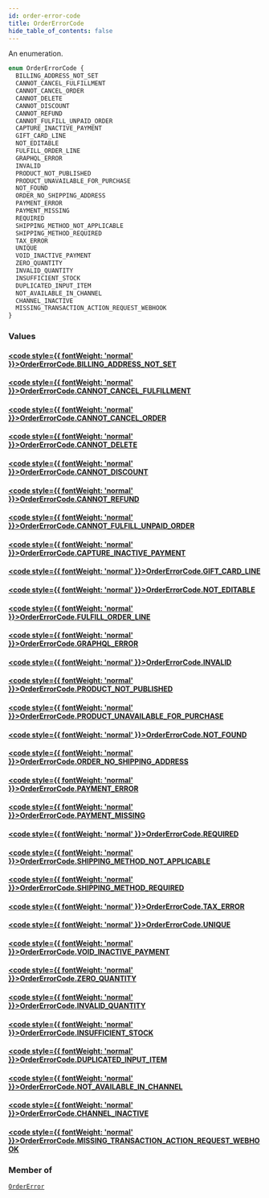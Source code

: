 ```yaml
---
id: order-error-code
title: OrderErrorCode
hide_table_of_contents: false
---
```








An enumeration.

```graphql
enum OrderErrorCode {
  BILLING_ADDRESS_NOT_SET
  CANNOT_CANCEL_FULFILLMENT
  CANNOT_CANCEL_ORDER
  CANNOT_DELETE
  CANNOT_DISCOUNT
  CANNOT_REFUND
  CANNOT_FULFILL_UNPAID_ORDER
  CAPTURE_INACTIVE_PAYMENT
  GIFT_CARD_LINE
  NOT_EDITABLE
  FULFILL_ORDER_LINE
  GRAPHQL_ERROR
  INVALID
  PRODUCT_NOT_PUBLISHED
  PRODUCT_UNAVAILABLE_FOR_PURCHASE
  NOT_FOUND
  ORDER_NO_SHIPPING_ADDRESS
  PAYMENT_ERROR
  PAYMENT_MISSING
  REQUIRED
  SHIPPING_METHOD_NOT_APPLICABLE
  SHIPPING_METHOD_REQUIRED
  TAX_ERROR
  UNIQUE
  VOID_INACTIVE_PAYMENT
  ZERO_QUANTITY
  INVALID_QUANTITY
  INSUFFICIENT_STOCK
  DUPLICATED_INPUT_ITEM
  NOT_AVAILABLE_IN_CHANNEL
  CHANNEL_INACTIVE
  MISSING_TRANSACTION_ACTION_REQUEST_WEBHOOK
}
```


### Values

#### [<code style={{ fontWeight: 'normal' }}>OrderErrorCode.<b>BILLING_ADDRESS_NOT_SET</b></code>](#) 
> 
> 

#### [<code style={{ fontWeight: 'normal' }}>OrderErrorCode.<b>CANNOT_CANCEL_FULFILLMENT</b></code>](#) 
> 
> 

#### [<code style={{ fontWeight: 'normal' }}>OrderErrorCode.<b>CANNOT_CANCEL_ORDER</b></code>](#) 
> 
> 

#### [<code style={{ fontWeight: 'normal' }}>OrderErrorCode.<b>CANNOT_DELETE</b></code>](#) 
> 
> 

#### [<code style={{ fontWeight: 'normal' }}>OrderErrorCode.<b>CANNOT_DISCOUNT</b></code>](#) 
> 
> 

#### [<code style={{ fontWeight: 'normal' }}>OrderErrorCode.<b>CANNOT_REFUND</b></code>](#) 
> 
> 

#### [<code style={{ fontWeight: 'normal' }}>OrderErrorCode.<b>CANNOT_FULFILL_UNPAID_ORDER</b></code>](#) 
> 
> 

#### [<code style={{ fontWeight: 'normal' }}>OrderErrorCode.<b>CAPTURE_INACTIVE_PAYMENT</b></code>](#) 
> 
> 

#### [<code style={{ fontWeight: 'normal' }}>OrderErrorCode.<b>GIFT_CARD_LINE</b></code>](#) 
> 
> 

#### [<code style={{ fontWeight: 'normal' }}>OrderErrorCode.<b>NOT_EDITABLE</b></code>](#) 
> 
> 

#### [<code style={{ fontWeight: 'normal' }}>OrderErrorCode.<b>FULFILL_ORDER_LINE</b></code>](#) 
> 
> 

#### [<code style={{ fontWeight: 'normal' }}>OrderErrorCode.<b>GRAPHQL_ERROR</b></code>](#) 
> 
> 

#### [<code style={{ fontWeight: 'normal' }}>OrderErrorCode.<b>INVALID</b></code>](#) 
> 
> 

#### [<code style={{ fontWeight: 'normal' }}>OrderErrorCode.<b>PRODUCT_NOT_PUBLISHED</b></code>](#) 
> 
> 

#### [<code style={{ fontWeight: 'normal' }}>OrderErrorCode.<b>PRODUCT_UNAVAILABLE_FOR_PURCHASE</b></code>](#) 
> 
> 

#### [<code style={{ fontWeight: 'normal' }}>OrderErrorCode.<b>NOT_FOUND</b></code>](#) 
> 
> 

#### [<code style={{ fontWeight: 'normal' }}>OrderErrorCode.<b>ORDER_NO_SHIPPING_ADDRESS</b></code>](#) 
> 
> 

#### [<code style={{ fontWeight: 'normal' }}>OrderErrorCode.<b>PAYMENT_ERROR</b></code>](#) 
> 
> 

#### [<code style={{ fontWeight: 'normal' }}>OrderErrorCode.<b>PAYMENT_MISSING</b></code>](#) 
> 
> 

#### [<code style={{ fontWeight: 'normal' }}>OrderErrorCode.<b>REQUIRED</b></code>](#) 
> 
> 

#### [<code style={{ fontWeight: 'normal' }}>OrderErrorCode.<b>SHIPPING_METHOD_NOT_APPLICABLE</b></code>](#) 
> 
> 

#### [<code style={{ fontWeight: 'normal' }}>OrderErrorCode.<b>SHIPPING_METHOD_REQUIRED</b></code>](#) 
> 
> 

#### [<code style={{ fontWeight: 'normal' }}>OrderErrorCode.<b>TAX_ERROR</b></code>](#) 
> 
> 

#### [<code style={{ fontWeight: 'normal' }}>OrderErrorCode.<b>UNIQUE</b></code>](#) 
> 
> 

#### [<code style={{ fontWeight: 'normal' }}>OrderErrorCode.<b>VOID_INACTIVE_PAYMENT</b></code>](#) 
> 
> 

#### [<code style={{ fontWeight: 'normal' }}>OrderErrorCode.<b>ZERO_QUANTITY</b></code>](#) 
> 
> 

#### [<code style={{ fontWeight: 'normal' }}>OrderErrorCode.<b>INVALID_QUANTITY</b></code>](#) 
> 
> 

#### [<code style={{ fontWeight: 'normal' }}>OrderErrorCode.<b>INSUFFICIENT_STOCK</b></code>](#) 
> 
> 

#### [<code style={{ fontWeight: 'normal' }}>OrderErrorCode.<b>DUPLICATED_INPUT_ITEM</b></code>](#) 
> 
> 

#### [<code style={{ fontWeight: 'normal' }}>OrderErrorCode.<b>NOT_AVAILABLE_IN_CHANNEL</b></code>](#) 
> 
> 

#### [<code style={{ fontWeight: 'normal' }}>OrderErrorCode.<b>CHANNEL_INACTIVE</b></code>](#) 
> 
> 

#### [<code style={{ fontWeight: 'normal' }}>OrderErrorCode.<b>MISSING_TRANSACTION_ACTION_REQUEST_WEBHOOK</b></code>](#) 
> 
> 



### Member of

[`OrderError`](../../../developer/api-reference/objects/order-error)  <Badge class="secondary" text="object"/>



